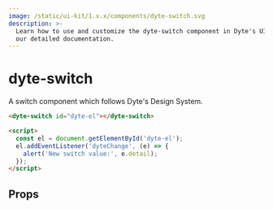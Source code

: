 ```yaml
---
image: /static/ui-kit/1.x.x/components/dyte-switch.svg
description: >-
  Learn how to use and customize the dyte-switch component in Dyte's UI Kit with
  our detailed documentation.
---
```


# dyte-switch

A switch component which follows Dyte's Design System.

```html
<dyte-switch id="dyte-el"></dyte-switch>

<script>
  const el = document.getElementById('dyte-el');
  el.addEventListener('dyteChange', (e) => {
    alert('New switch value:', e.detail);
  });
</script>
```

## Props

<PropsTable of="dyte-switch" />

<head>
  <title>UI Kit dyte-switch</title>
</head>
